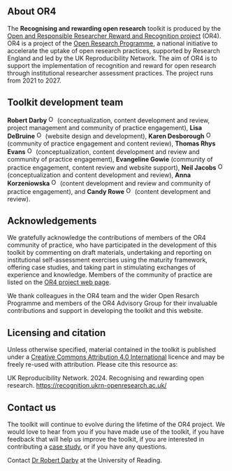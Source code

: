 :::{.column-body-outset}
# About OR4

The **Recognising and rewarding open research** toolkit is produced by the [Open and Responsible Researcher Reward and Recognition project](https://www.ukrn.org/open-and-responsible-researcher-reward-and-recognition-or4/) (OR4). OR4 is a project of the [Open Research Programme](https://www.ukrn.org/open-research-programme/), a national initiative to accelerate the uptake of open research practices, supported by Research England and led by the UK Reproducibility Network. The aim of OR4 is to support the implementation of recognition and reward for open research through institutional researcher assessment practices. The project runs from 2021 to 2027. 

## Toolkit development team
**Robert Darby** <a href="https://orcid.org/0000-0002-8960-8439" target="_blank"><img alt="ORCID logo" src="https://info.orcid.org/wp-content/uploads/2019/11/orcid_16x16.png" width="16" height="16" /></a> (conceptualization, content development and review, project management and community of practice engagement), **Lisa DeBruine** <a href="https://orcid.org/0000-0002-7523-5539" target="_blank"><img alt="ORCID logo" src="https://info.orcid.org/wp-content/uploads/2019/11/orcid_16x16.png" width="16" height="16" /></a> (website design and development), **Karen Desborough** <a href="https://orcid.org/0000-0002-8921-5985" target="_blank"><img alt="ORCID logo" src="https://info.orcid.org/wp-content/uploads/2019/11/orcid_16x16.png" width="16" height="16" /></a> (community of practice engagement and content review), **Thomas Rhys Evans** <a href="https://orcid.org/0000-0002-6670-0718" target="_blank"><img alt="ORCID logo" src="https://info.orcid.org/wp-content/uploads/2019/11/orcid_16x16.png" width="16" height="16" /></a> (conceptualization, content development and review and community of practice engagement), **Evangeline Gowie** (community of practice engagement, content review and website support), **Neil Jacobs** <a href="https://orcid.org/0000-0002-8050-8175" target="_blank"><img alt="ORCID logo" src="https://info.orcid.org/wp-content/uploads/2019/11/orcid_16x16.png" width="16" height="16" /></a> (conceptualization and content development and review), **Anna Korzeniowska** <a href="https://orcid.org/0000-0001-5518-6349" target="_blank"><img alt="ORCID logo" src="https://info.orcid.org/wp-content/uploads/2019/11/orcid_16x16.png" width="16" height="16" /></a> (content development and review and community of practice engagement), and **Candy Rowe** <a href="https://orcid.org/0000-0001-5379-843X" target="_blank"><img alt="ORCID logo" src="https://info.orcid.org/wp-content/uploads/2019/11/orcid_16x16.png" width="16" height="16" /></a> (content development and review).

## Acknowledgements

We gratefully acknowledge the contributions of members of the OR4 community of practice, who have participated in the development of this toolkit by commenting on draft materials, undertaking and reporting on institutional self-assessment exercises using the maturity framework, offering case studies, and taking part in stimulating exchanges of experience and knowledge. Members of the community of practice are listed on the [OR4 project web page](https://www.ukrn.org/open-and-responsible-researcher-reward-and-recognition-or4/).

We thank colleagues in the OR4 team and the wider Open Resarch Programme and members of the OR4 Advisory Group for their invaluable contributions and support in developing the toolkit and this website.

## Licensing and citation

Unless otherwise specified, material contained in the toolkit is published under a [Creative Commons Attribution 4.0 International](https://creativecommons.org/licenses/by/4.0/legalcode.en) licence and may be freely re-used with attribution. Please cite this resource as:

UK Reproducibility Network. 2024. Recognising and rewarding open research. <https://recognition.ukrn-openresearch.ac.uk/>

## Contact us

The toolkit will continue to evolve during the lifetime of the OR4 project. We would love to hear from you if you have made use of the toolkit, if you have feedback that will help us improve the toolkit, if you are interested in contributing a [case study](case-studies.html), or if you have any questions. 

Contact [Dr Robert Darby](mailto:r.m.darby@reading.ac.uk) at the University of Reading. 
:::
